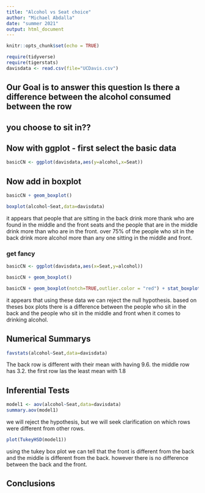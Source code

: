 ```yaml
---
title: "Alcohol vs Seat choice"
author: "Michael Abdalla"
date: "summer 2021"
output: html_document
---
```


```r
knitr::opts_chunk$set(echo = TRUE)
```

```r
require(tidyverse)
require(tigerstats)
davisdata <- read.csv(file="UCDavis.csv")
```
## Our Goal is to answer this question Is there a difference between the alcohol consumed between the row
## you choose to sit in??

## Now with ggplot - first select the basic data

```r
basicCN <- ggplot(davisdata,aes(y=alcohol,x=Seat))
```
## Now add in boxplot

```r
basicCN + geom_boxplot()
```
  
```r
boxplot(alcohol~Seat,data=davisdata)
```

it appears that people that are sitting in the back drink more thank who are found in the middle and the front seats and the people that are in the middle drink more than who are in the front. over 75% of the people who sit in the back drink more alcohol more than any one sitting in the middle and front.  

### get fancy  
```r
basicCN <- ggplot(davisdata,aes(x=Seat,y=alcohol))

basicCN + geom_boxplot()
```
```r
basicCN + geom_boxplot(notch=TRUE,outlier.color = "red") + stat_boxplot(geom ='errorbar') + labs(title="Fancy notch boxplot \n with 2 lines")
```

it appears that using these data we can reject the null hypothesis. based on theses box plots there is a difference between the people who sit in the back and the people who sit in the middle and front when it comes to drinking alcohol. 


## Numerical Summarys 

```r
favstats(alcohol~Seat,data=davisdata)
```

The back row is different with their mean with having 9.6. the middle row has 3.2. the first row las the least mean with 1.8

## Inferential Tests

```r
model1 <- aov(alcohol~Seat,data=davisdata)
summary.aov(model1)
```

we will reject the hypothesis, but we will seek clarification on which rows were different from other rows.

```r
plot(TukeyHSD(model1))
```

using the tukey box plot we can tell that the front is different from the back and the middle is different from the back. however there is no difference between the back and the front.

## Conclusions


